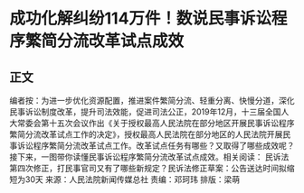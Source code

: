 # 成功化解纠纷114万件！数说民事诉讼程序繁简分流改革试点成效
## 正文
编者按：为进一步优化资源配置，推进案件繁简分流、轻重分离、快慢分道，深化民事诉讼制度改革，提升司法效能，促进司法公正，2019年12月，十三届全国人大常委会第十五次会议作出《关于授权最高人民法院在部分地区开展民事诉讼程序繁简分流改革试点工作的决定》，授权最高人民法院在部分地区的人民法院开展民事诉讼程序繁简分流改革试点工作。改革试点任务有哪些？又取得了哪些成效呢？接下来，一图带你读懂民事诉讼程序繁简分流改革试点成效。相关阅读： 民诉法第四次修正，打民事官司又有了哪些新规定？民诉法修正草案：公告送达时间拟缩短为30天 来源：人民法院新闻传媒总社 责编：邓珂玮 排版：梁萌